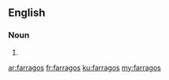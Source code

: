 ==English==

===Noun===
{{head|en|plural}}

# {{plural of|farrago|lang=en|nocat=1}}

[[ar:farragos]]
[[fr:farragos]]
[[ku:farragos]]
[[my:farragos]]